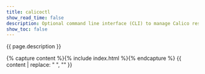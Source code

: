 ```yaml
---
title: calicoctl
show_read_time: false
description: Optional command line interface (CLI) to manage Calico resources.
show_toc: false
---
```


{{ page.description }}

{% capture content %}{% include index.html %}{% endcapture %}
{{ content | replace: "    ", "" }}
